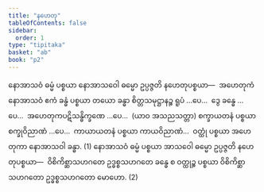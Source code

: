 ```yaml
---
title: "နဟေတု"
tableOfContents: false
sidebar:
  order: 1
type: "tipitaka"
basket: "ab"
book: "p2"
---
```



<DynamicBreadcrumb />

<Division number="13" book="p2" e="ch" v="38" p="42">

<Paragraph number="1001" book="p2">
နောအာသဝံ ဓမ္မံ ပစ္စယာ နောအာသဝေါ ဓမ္မော ဥပ္ပဇ္ဇတိ နဟေတုပစ္စယာ—  အဟေတုကံ နောအာသဝံ ဧကံ ခန္ဓံ ပစ္စယာ တယော ခန္ဓာ စိတ္တသမုဋ္ဌာနဉ္စ ရူပံ …ပေ…  ဒွေ ခန္ဓေ …ပေ…  အဟေတုကပဋိသန္ဓိက္ခဏေ …ပေ…  (ယာဝ အသညသတ္တာ) စက္ခာယတနံ ပစ္စယာ စက္ခုဝိညာဏံ …ပေ…  ကာယာယတနံ ပစ္စယာ ကာယဝိညာဏံ…  ဝတ္ထုံ ပစ္စယာ အဟေတုကာ နောအာသဝါ ခန္ဓာ. (1)
</Paragraph>

<Paragraph number="1002" book="p2">
နောအာသဝံ ဓမ္မံ ပစ္စယာ အာသဝေါ ဓမ္မော ဥပ္ပဇ္ဇတိ နဟေတုပစ္စယာ—  ဝိစိကိစ္ဆာသဟဂတေ ဥဒ္ဓစ္စသဟဂတေ ခန္ဓေ စ ဝတ္ထုဉ္စ ပစ္စယာ ဝိစိကိစ္ဆာသဟဂတော ဥဒ္ဓစ္စသဟဂတော မောဟော. (2)
</Paragraph>
</Division>